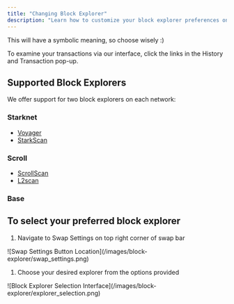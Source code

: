 ```yaml
---
title: "Changing Block Explorer"
description: "Learn how to customize your block explorer preferences on Fibrous"
---
```



<Tip>
  This will have a symbolic meaning, so choose wisely :)
</Tip>

To examine your transactions via our interface, click the links in the History and Transaction pop-up.

## Supported Block Explorers

We offer support for two block explorers on each network:

### Starknet

- [Voyager](https://voyager.online)
- [StarkScan](https://starkscan.co)

### Scroll

- [ScrollScan](https://scrollscan.com)
- [L2scan](https://scroll.l2scan.co)

### **Base**

## To select your preferred block explorer

1. Navigate to Swap Settings on top right corner of swap bar

<Frame caption="Swap Settings button on app.fibrous.finance">
  ![Swap Settings Button Location](/images/block-explorer/swap_settings.png)
</Frame>

1. Choose your desired explorer from the options provided

<Frame caption="Changing Block Explorer on app.fibrous.finance">
  ![Block Explorer Selection Interface](/images/block-explorer/explorer_selection.png)
</Frame>